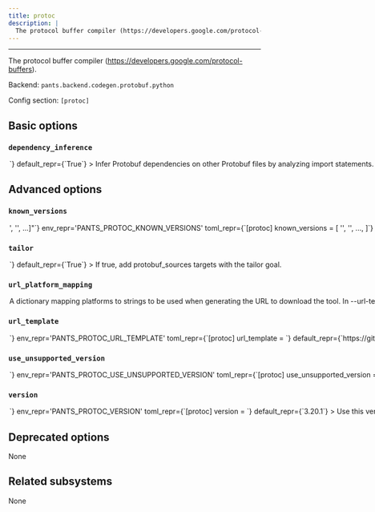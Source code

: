 ```yaml
---
title: protoc
description: |
  The protocol buffer compiler (https://developers.google.com/protocol-buffers).
---
```



---

The protocol buffer compiler (https://developers.google.com/protocol-buffers).

Backend: <span className="color--primary">`pants.backend.codegen.protobuf.python`</span>

Config section: <span className="color--primary">`[protoc]`</span>

<span className={styles.options}>

## Basic options

### `dependency_inference`

<Option
  cli_repr={`--[no-]protoc-dependency-inference`}
  env_repr='PANTS_PROTOC_DEPENDENCY_INFERENCE'
  toml_repr={`[protoc]
dependency_inference = <bool>`}
  default_repr={`True`}
>

Infer Protobuf dependencies on other Protobuf files by analyzing import statements.

</Option>

## Advanced options

### `known_versions`

<Option
  cli_repr={`--protoc-known-versions="['<str>', '<str>', ...]"`}
  env_repr='PANTS_PROTOC_KNOWN_VERSIONS'
  toml_repr={`[protoc]
known_versions = [
    '<str>',
    '<str>',
    ...,
]`}
  default_repr={`[\n  "25.2|linux_arm64 |07683afc764e4efa3fa969d5f049fbc2bdfc6b4e7786a0b233413ac0d8753f6b|3071655",\n  "25.2|linux_x86_64|78ab9c3288919bdaa6cfcec6127a04813cf8a0ce406afa625e48e816abee2878|3105555",\n  "25.2|macos_arm64 |8822b090c396800c96ac652040917eb3fbc5e542538861aad7c63b8457934b20|2209071",\n  "25.2|macos_x86_64|5fe89993769616beff1ed77408d1335216379ce7010eee80284a01f9c87c8888|2235343",\n  "24.4|linux_arm64 |83ac000ff540e242b6a2ff221a3ac88d2d8e55443801b7a28e9697e5f40e8937|2971447",\n  "24.4|linux_x86_64|5871398dfd6ac954a6adebf41f1ae3a4de915a36a6ab2fd3e8f2c00d45b50dec|3005774",\n  "24.4|macos_arm64 |d80544480397fe8a05d966fba291cf1233ad0db0ebc24ec72d7bd077d6e7ac59|2088802",\n  "24.4|macos_x86_64|6c3b6bf4038d733b6d31f1cc4516a656570b5b5aafb966b650f8182afd0b98cf|2121366",\n  "3.20.1|linux_arm64 |8a5a51876259f934cd2acc2bc59dba0e9a51bd631a5c37a4b9081d6e4dbc7591|1804837",\n  "3.20.1|linux_x86_64|3a0e900f9556fbcac4c3a913a00d07680f0fdf6b990a341462d822247b265562|1714731",\n  "3.20.1|macos_arm64 |b362acae78542872bb6aac8dba73aaf0dc6e94991b8b0a065d6c3e703fec2a8b|2708249",\n  "3.20.1|macos_x86_64|b4f36b18202d54d343a66eebc9f8ae60809a2a96cc2d1b378137550bbe4cf33c|2708249"\n]`}
>

Known versions to verify downloads against.

Each element is a pipe-separated string of `version|platform|sha256|length` or
`version|platform|sha256|length|url_override`, where:

- `version` is the version string
- `platform` is one of `[linux_arm64,linux_x86_64,macos_arm64,macos_x86_64]`
- `sha256` is the 64-character hex representation of the expected sha256
  digest of the download file, as emitted by `shasum -a 256`
- `length` is the expected length of the download file in bytes, as emitted by
  `wc -c`
- (Optional) `url_override` is a specific url to use instead of the normally
  generated url for this version

E.g., `3.1.2|macos_x86_64|6d0f18cd84b918c7b3edd0203e75569e0c7caecb1367bbbe409b44e28514f5be|42813`.
and `3.1.2|macos_arm64 |aca5c1da0192e2fd46b7b55ab290a92c5f07309e7b0ebf4e45ba95731ae98291|50926|https://example.mac.org/bin/v3.1.2/mac-aarch64-v3.1.2.tgz`.

Values are space-stripped, so pipes can be indented for readability if necessary.

</Option>

### `tailor`

<Option
  cli_repr={`--[no-]protoc-tailor`}
  env_repr='PANTS_PROTOC_TAILOR'
  toml_repr={`[protoc]
tailor = <bool>`}
  default_repr={`True`}
>

If true, add `protobuf_sources` targets with the `tailor` goal.

</Option>

### `url_platform_mapping`

<Option
  cli_repr={`--protoc-url-platform-mapping="{'key1': val1, 'key2': val2, ...}"`}
  env_repr='PANTS_PROTOC_URL_PLATFORM_MAPPING'
  toml_repr={`[protoc.url_platform_mapping]
key1 = val1
key2 = val2
...`}
  default_repr={`{\n  "linux_arm64": "linux-aarch_64",\n  "linux_x86_64": "linux-x86_64",\n  "macos_arm64": "osx-aarch_64",\n  "macos_x86_64": "osx-x86_64"\n}`}
>

A dictionary mapping platforms to strings to be used when generating the URL to download the tool.

In `--url-template`, anytime the `{platform}` string is used, Pants will determine the current platform, and substitute `{platform}` with the respective value from your dictionary.

For example, if you define `{"macos_x86_64": "apple-darwin", "linux_x86_64": "unknown-linux"}`, and run Pants on Linux with an intel architecture, then `{platform}` will be substituted in the `--url-template` option with `unknown-linux`.

</Option>

### `url_template`

<Option
  cli_repr={`--protoc-url-template=<str>`}
  env_repr='PANTS_PROTOC_URL_TEMPLATE'
  toml_repr={`[protoc]
url_template = <str>`}
  default_repr={`https://github.com/protocolbuffers/protobuf/releases/download/v{version}/protoc-{version}-{platform}.zip`}
>

URL to download the tool, either as a single binary file or a compressed file (e.g. zip file). You can change this to point to your own hosted file, e.g. to work with proxies or for access via the filesystem through a `file:$abspath` URL (e.g. `file:/this/is/absolute`, possibly by [templating the buildroot in a config file](https://www.pantsbuild.org/2.27/docs/using-pants/key-concepts/options#config-file-entries)).

Use `{version}` to have the value from `--version` substituted, and `{platform}` to have a value from `--url-platform-mapping` substituted in, depending on the current platform. For example, https://github.com/.../protoc-&#123;version&#125;-&#123;platform&#125;.zip.

</Option>

### `use_unsupported_version`

<Option
  cli_repr={`--protoc-use-unsupported-version=<UnsupportedVersionUsage>`}
  env_repr='PANTS_PROTOC_USE_UNSUPPORTED_VERSION'
  toml_repr={`[protoc]
use_unsupported_version = <UnsupportedVersionUsage>`}
  one_of='error, warning'
  default_repr={`error`}
>

What action to take in case the requested version of protoc is not supported.

Supported protoc versions: unspecified

</Option>

### `version`

<Option
  cli_repr={`--protoc-version=<str>`}
  env_repr='PANTS_PROTOC_VERSION'
  toml_repr={`[protoc]
version = <str>`}
  default_repr={`3.20.1`}
>

Use this version of protoc.

</Option>

## Deprecated options

None

## Related subsystems

None

</span>
